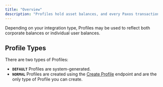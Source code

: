 ```yaml
---
title: "Overview"
description: "Profiles hold asset balances, and every Paxos transaction is on a particular profile."
---
```


Depending on your integration type, Profiles may be used to reflect both corporate balances or individual user balances.

## Profile Types

There are two types of Profiles:

- **`DEFAULT`** Profiles are system-generated.
- **`NORMAL`** Profiles are created using the [Create Profile](/api-reference/endpoints/profiles/create-profile) endpoint and are the only type of Profile you can create.

